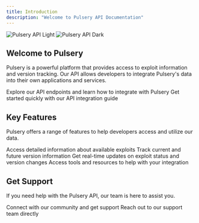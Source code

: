 ```yaml
---
title: Introduction
description: "Welcome to Pulsery API Documentation"
---
```


<img
  className="block dark:hidden"
  src="/images/hero-light.png"
  alt="Pulsery API Light"
/>
<img
  className="hidden dark:block"
  src="/images/hero-dark.png"
  alt="Pulsery API Dark"
/>

## Welcome to Pulsery

Pulsery is a powerful platform that provides access to exploit information and version tracking. Our API allows developers to integrate Pulsery's data into their own applications and services.

<CardGroup cols={2}>
  <Card
    title="API Reference"
    icon="code"
    href="/api-reference/introduction"
  >
    Explore our API endpoints and learn how to integrate with Pulsery
  </Card>
  <Card
    title="Quick Start"
    icon="bolt"
    href="/quickstart"
  >
    Get started quickly with our API integration guide
  </Card>
</CardGroup>

## Key Features

Pulsery offers a range of features to help developers access and utilize our data.

<CardGroup cols={2}>
  <Card
    title="Exploit Information"
    icon="shield"
    href="/api-reference/endpoint/get"
  >
    Access detailed information about available exploits
  </Card>
  <Card
    title="Version Tracking"
    icon="code-branch"
    href="/api-reference/endpoint/versions"
  >
    Track current and future version information
  </Card>
  <Card
    title="Real-time Updates"
    icon="clock"
    href="/development"
  >
    Get real-time updates on exploit status and version changes
  </Card>
  <Card
    title="Developer Tools"
    icon="wrench"
    href="/development"
  >
    Access tools and resources to help with your integration
  </Card>
</CardGroup>

## Get Support

If you need help with the Pulsery API, our team is here to assist you.

<CardGroup cols={2}>
  <Card
    title="Join Our Discord"
    icon="discord"
    href="https://discord.gg/pulsery"
  >
    Connect with our community and get support
  </Card>
  <Card
    title="Contact Us"
    icon="envelope"
    href="mailto:support@pulsery.live"
  >
    Reach out to our support team directly
  </Card>
</CardGroup>
